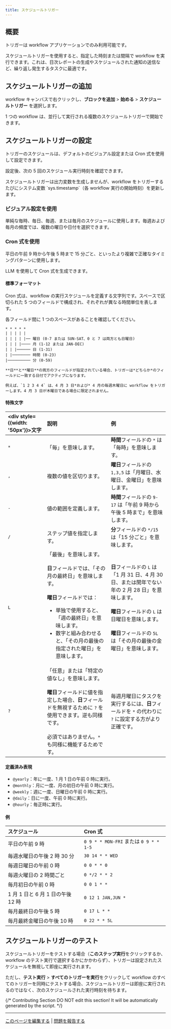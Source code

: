 ```yaml
---
title: スケジュールトリガー
---
```


## 概要

<Info>
    トリガーは workflow アプリケーションでのみ利用可能です。
</Info>

スケジュールトリガーを使用すると、指定した時刻または間隔で workflow を実行できます。これは、日次レポートの生成やスケジュールされた通知の送信など、繰り返し発生するタスクに最適です。

## スケジュールトリガーの追加

workflow キャンバスで右クリックし、**ブロックを追加** > **始める** > **スケジュールトリガー** を選択します。

<Tip>
    1 つの workflow は、並行して実行される複数のスケジュールトリガーで開始できます。
</Tip>

## スケジュールトリガーの設定

トリガーのスケジュールは、デフォルトのビジュアル設定または Cron 式を使用して設定できます。

設定後、次の 5 回のスケジュール実行時刻を確認できます。

<Info>
    スケジュールトリガーは出力変数を生成しませんが、workflow をトリガーするたびにシステム変数 `sys.timestamp`（各 workflow 実行の開始時刻）を更新します。
</Info>

### ビジュアル設定を使用

単純な毎時、毎日、毎週、または毎月のスケジュールに使用します。毎週および毎月の頻度では、複数の曜日や日付を選択できます。

### Cron 式を使用

平日の午前 9 時から午後 5 時まで 15 分ごと、といったより複雑で正確なタイミングパターンに使用します。

<Tip>
    LLM を使用して Cron 式を生成できます。
</Tip>

#### 標準フォーマット

Cron 式は、workflow の実行スケジュールを定義する文字列です。スペースで区切られた 5 つのフィールドで構成され、それぞれが異なる時間単位を表します。

<Note>
    各フィールド間に 1 つのスペースがあることを確認してください。
</Note>

```
* * * * *
| | | | |
| | | | |── 曜日 (0-7 または SUN-SAT、0 と 7 は両方とも日曜日)
| | | |──── 月 (1-12 または JAN-DEC)
| | |────── 日 (1-31)
| |──────── 時間 (0-23)
|────────── 分 (0-59)
```

<Info>

    **日**と**曜日**の両方のフィールドが指定されている場合、トリガーは*どちらか*のフィールドに一致する日付でアクティブになります。

    例えば、`1 2 3 4 4` は、4 月 3 日*および* 4 月の毎週木曜日に workflow をトリガーします。4 月 3 日が木曜日である場合に限定されません。
</Info>

#### 特殊文字

| <div style={{width: '50px'}}>文字</div> | 説明 | 例 |
|:-----------|:-------------|:---------|
| `*` | 「毎」を意味します。 | **時間**フィールドの `*` は「毎時」を意味します。 |
| `,` | 複数の値を区切ります。 | **曜日**フィールドの `1,3,5` は「月曜日、水曜日、金曜日」を意味します。 |
| `-` | 値の範囲を定義します。 | **時間**フィールドの `9-17` は「午前 9 時から午後 5 時まで」を意味します。 |
| `/` | ステップ値を指定します。 | **分**フィールドの `*/15` は「15 分ごと」を意味します。 |
| `L` | 「最後」を意味します。<br /><br />**日**フィールドでは、「その月の最終日」を意味します。<br /><br />**曜日**フィールドでは：<ul><li>単独で使用すると、「週の最終日」を意味します。</li><li>数字と組み合わせると、「その月の最後の指定された曜日」を意味します。</li></ul>| **日**フィールドの `L` は「1 月 31 日、4 月 30 日、または閏年でない年の 2 月 28 日」を意味します。<br /><br />**曜日**フィールドの `L` は日曜日を意味します。<br /><br />**曜日**フィールドの `5L` は「その月の最後の金曜日」を意味します。 |
| `?` | 「任意」または「特定の値なし」を意味します。<br /><br />**曜日**フィールドに値を指定した場合、**日**フィールドを無視するために `?` を使用できます。逆も同様です。<br /><br />必須ではありません。`*` も同様に機能するためです。 | 毎週月曜日にタスクを実行するには、**日**フィールドを `*` の代わりに `?` に設定する方がより正確です。 |

#### 定義済み表現

- `@yearly`：年に一度、1 月 1 日の午前 0 時に実行。
- `@monthly`：月に一度、月の初日の午前 0 時に実行。
- `@weekly`：週に一度、日曜日の午前 0 時に実行。
- `@daily`：日に一度、午前 0 時に実行。
- `@hourly`：毎正時に実行。

#### 例

| スケジュール | Cron 式 |
|:----------|:-----------------|
| 平日の午前 9 時 | `0 9 * * MON-FRI` または `0 9 * * 1-5` |
| 毎週水曜日の午後 2 時 30 分 | `30 14 * * WED` |
| 毎週日曜日の午前 0 時 | `0 0 * * 0` |
| 毎週火曜日の 2 時間ごと | `0 */2 * * 2` |
| 毎月初日の午前 0 時 | `0 0 1 * *` |
| 1 月 1 日と 6 月 1 日の午後 12 時 | `0 12 1 JAN,JUN *` |
| 毎月最終日の午後 5 時 | `0 17 L * *` |
| 毎月最終金曜日の午後 10 時 | `0 22 * * 5L` |

## スケジュールトリガーのテスト

スケジュールトリガーをテストする場合（**このステップ実行**をクリックするか、workflow のテスト実行で選択するかにかかわらず）、トリガーは設定されたスケジュールを無視して即座に実行されます。

ただし、**テスト実行** > **すべてのトリガーを実行**をクリックして workflow のすべてのトリガーを同時にテストする場合、スケジュールトリガーは即座に実行されるのではなく、次のスケジュールされた実行時刻を待ちます。


{/*
Contributing Section
DO NOT edit this section!
It will be automatically generated by the script.
*/}

---

[このページを編集する](https://github.com/langgenius/dify-docs/edit/main/ja-jp/guides/workflow/node/schedule-trigger.mdx) | [問題を報告する](https://github.com/langgenius/dify-docs/issues/new?template=docs.yml)